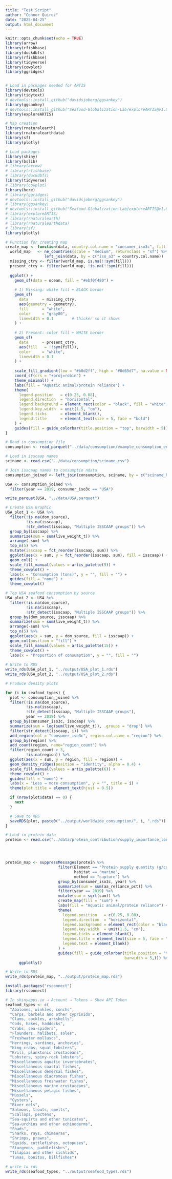 ```yaml
---
title: "Test Script"
author: "Connor Quiroz"
date: "2025-04-25"
output: html_document
---
```


```r
knitr::opts_chunk$set(echo = TRUE)
library(arrow)
library(rfishbase)
library(duckdbfs)
library(rfishbase)
library(tidyverse)
library(cowplot)
library(ggridges)


# Load in packages needed for ARTIS
library(devtools)
library(tidytext)
# devtools::install_github("davidsjoberg/ggsankey")
library(ggsankey)
# devtools::install_github("Seafood-Globalization-Lab/exploreARTIS@v1.0.0", dependencies = TRUE)
library(exploreARTIS)

# Map creation
library(rnaturalearth)
library(rnaturalearthdata)
library(sf)
library(plotly)

# Load packages
library(shiny)
library(bslib)
# library(arrow)
# library(rfishbase)
# library(duckdbfs)
library(tidyverse)
# library(cowplot)
library(here)
# library(ggridges)
# devtools::install_github("davidsjoberg/ggsankey")
# library(ggsankey)
# devtools::install_github("Seafood-Globalization-Lab/exploreARTIS@v1.0.0", dependencies = TRUE)
# library(exploreARTIS)
# library(rnaturalearth)
# library(rnaturalearthdata)
# library(sf)
library(plotly)

# Function for creating map
create_map <- function(data, country.col.name = "consumer_iso3c", fill = "prop_missing") {
  world_map   <- ne_countries(scale = "medium", returnclass = "sf") %>%
                 left_join(data, by = c("iso_a3" = country.col.name))
  missing_ctry <- filter(world_map, is.na(!!sym(fill)))
  present_ctry <- filter(world_map, !is.na(!!sym(fill)))
  
  ggplot() +
    geom_sf(data = ocean, fill = "#ebf0f480") +
    
    # 1) Missing: white fill + BLACK border
    geom_sf(
      data      = missing_ctry,
      aes(geometry = geometry),
      fill      = "white",
      color     = "gray80",
      linewidth = 0.1        # thicker so it shows
    ) +
    
    # 2) Present: color fill + WHITE border
    geom_sf(
      data      = present_ctry,
      aes(fill   = !!sym(fill)),
      color     = "white",
      linewidth = 0.1
    ) +
    
    scale_fill_gradient(low = "#b0d2ff", high = "#0d65d7", na.value = NA) +
    coord_sf(crs = "+proj=robin") +
    theme_minimal() +
    labs(fill = "Aquatic animal/protein reliance") +
    theme(
      legend.position   = c(0.25, 0.08),
      legend.direction  = "horizontal",
      legend.background = element_rect(color = "black", fill = "white", size = 0.5),
      legend.key.width  = unit(1.5, "cm"),
      legend.ticks      = element_blank(),
      legend.title      = element_text(size = 5, face = "bold")
    ) +
    guides(fill = guide_colorbar(title.position = "top", barwidth = 5))
}
```

```r
# Read in consumption file
consumption <- read_parquet("../data/consumption/example_consumption_eez_2024_12_06.parquet")

# Load in isscaap names
sciname <- read.csv("../data/consumption/sciname.csv")

# Join isscaap names to consumptio ndata
consumption_joined <- left_join(consumption, sciname, by = c("sciname_hs_modified" = "sciname"))

USA <- consumption_joined %>%
  filter(year == 2019, consumer_iso3c == "USA")

write_parquet(USA, "../data/USA.parquet")

# Create USA Graphic
USA_plot_1 <- USA %>%
  filter(!is.na(dom_source),
         !is.na(isscaap),
         !str_detect(isscaap, "Multiple ISSCAAP groups")) %>%
  group_by(isscaap) %>%
  summarize(sum = sum(live_weight_t)) %>%
  arrange(-sum) %>%
  top_n(5) %>%
  mutate(isscaap = fct_reorder(isscaap, sum)) %>%
  ggplot(aes(x = sum, y = fct_reorder(isscaap, sum), fill = isscaap)) +
  geom_col() +
  scale_fill_manual(values = artis_palette(9)) +
  theme_cowplot() +
  labs(x = "Consumption (tons)", y = "", fill = "") +
  guides(fill = "none") +
  theme_cowplot()

# Top USA seafood consumption by source
USA_plot_2 <- USA %>%
  filter(!is.na(dom_source),
         !is.na(isscaap),
         !str_detect(isscaap, "Multiple ISSCAAP groups")) %>%
  group_by(dom_source, isscaap) %>%
  summarize(sum = sum(live_weight_t)) %>%
  arrange(-sum) %>%
  top_n(5) %>%
  ggplot(aes(x = sum, y = dom_source, fill = isscaap)) +
  geom_col(position = "fill") +
  scale_fill_manual(values = artis_palette(15)) +
  theme_cowplot() +
  labs(x = "Proportion of consumption", y = "", fill = "")
  
# Write to RDS
write_rds(USA_plot_1, "../output/USA_plot_1.rds")
write_rds(USA_plot_2, "../output/USA_plot_2.rds")

# Produce density plots

for (i in seafood_types) {
  plot <- consumption_joined %>%
  filter(!is.na(dom_source),
         !is.na(isscaap),
         !str_detect(isscaap, "Multiple ISSCAAP groups"),
         year == 2019) %>%
  group_by(consumer_iso3c, isscaap) %>%
  summarize(sum = log(sum(live_weight_t)), .groups = "drop") %>%
  filter(str_detect(isscaap, i)) %>%
  add_region(col = "consumer_iso3c", region.col.name = "region") %>%
  group_by(region) %>%
  add_count(region, name="region_count") %>%
  filter(region_count > 3,
         !is.na(region)) %>%
  ggplot(aes(x = sum, y = region, fill = region)) +
  geom_density_ridges(position = "identity", alpha = 0.4) +
  scale_fill_manual(values = artis_palette(6)) +
  theme_cowplot() +
  guides(fill = "none") +
  labs(x = "Less → more consumption", y = "", title = i) +
  theme(plot.title = element_text(hjust = 0.5))

  if (nrow(plot$data) == 0) {
    next
  }

  # Save to RDS
  saveRDS(plot, paste0("../output/worldwide_consumption/", i, ".rds"))
}

```

```r
# Load in protein data
protein <- read.csv("../data/protein_contribution/supply_importance_long.csv")




protein_map <- suppressMessages(protein %>%
                       filter(Element == "Protein supply quantity (g/capita/day)",
                              habitat == "marine",
                              method == "capture") %>%
                       group_by(consumer_iso3c, year) %>%
                       summarize(sum = sum(aa_reliance_pct)) %>%
                       filter(year == 2019) %>%
                       mutate(sum = sqrt(sum)) %>%
                       create_map(fill = "sum") +
                       labs(fill = "Aquatic animal/protein reliance") +
                       theme(
                         legend.position   = c(0.25, 0.08),
                         legend.direction  = "horizontal",
                         legend.background = element_rect(color = "black", fill = "white", size = 0.5),
                         legend.key.width  = unit(1.5, "cm"),
                         legend.ticks = element_blank(),
                         legend.title = element_text(size = 5, face = "bold"),
                         legend.text = element_blank()
                       ) +
                       guides(fill = guide_colorbar(title.position = "top",
                                                    barwidth = 5,))) %>%
      ggplotly()

# Write to RDS
write_rds(protein_map, "../output/protein_map.rds")
```

```r
install.packages("rsconnect")
library(rsconnect)

# In shinyapps.io → Account → Tokens → Show API Token
seafood_types <- c(
  "Abalones, winkles, conchs",
  "Carps, barbels and other cyprinids",
  "Clams, cockles, arkshells",
  "Cods, hakes, haddocks",
  "Crabs, sea-spiders",
  "Flounders, halibuts, soles",
  "Freshwater molluscs",
  "Herrings, sardines, anchovies",
  "King crabs, squat-lobsters",
  "Krill, planktonic crustaceans",
  "Lobsters, spiny-rock lobsters",
  "Miscellaneous aquatic invertebrates",
  "Miscellaneous coastal fishes",
  "Miscellaneous demersal fishes",
  "Miscellaneous diadromous fishes",
  "Miscellaneous freshwater fishes",
  "Miscellaneous marine crustaceans",
  "Miscellaneous pelagic fishes",
  "Mussels",
  "Oysters",
  "River eels",
  "Salmons, trouts, smelts",
  "Scallops, pectens",
  "Sea-squirts and other tunicates",
  "Sea-urchins and other echinoderms",
  "Shads",
  "Sharks, rays, chimaeras",
  "Shrimps, prawns",
  "Squids, cuttlefishes, octopuses",
  "Sturgeons, paddlefishes",
  "Tilapias and other cichlids",
  "Tunas, bonitos, billfishes")

# write to rds
write_rds(seafood_types, "../output/seafood_types.rds")
```